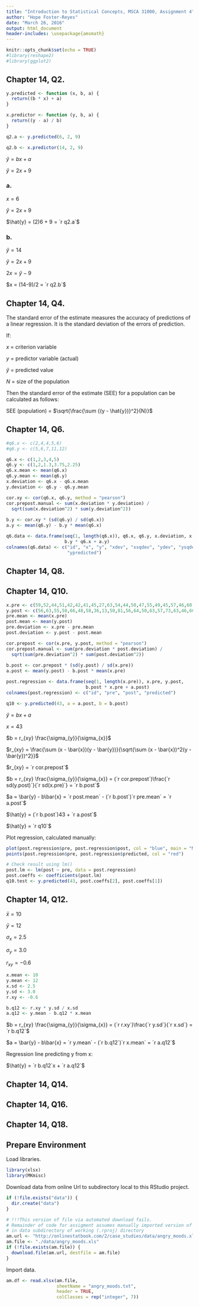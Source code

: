 ```yaml
---
title: "Introduction to Statistical Concepts, MSCA 31000, Assignment 4"
author: "Hope Foster-Reyes"
date: "March 26, 2016"
output: html_document
header-includes: \usepackage{amsmath}
---
```



```r
knitr::opts_chunk$set(echo = TRUE)
#library(reshape2)
#library(ggplot2)
```

## Chapter 14, Q2.

```r
y.predicted <- function (x, b, a) {
  return((b * x) + a)
}

x.predictor <- function (y, b, a) {
  return((y - a) / b)
}

q2.a <- y.predicted(6, 2, 9)

q2.b <- x.predictor(14, 2, 9)
```

$\hat{y} = bx + a$

$\hat{y} = 2x + 9$

### a.

$x = 6$

$\hat{y} = 2x + 9$

$\hat{y} = (2)6 + 9 = `r q2.a`$

### b.

$\hat{y} = 14$

$\hat{y} = 2x + 9$

$2x = \hat{y} - 9$

$x = (14-9)/2 = `r q2.b`$

## Chapter 14, Q4.

The standard error of the estimate measures the accuracy of predictions of a linear regression. It is the standard deviation of the errors of prediction.

If:

$x$ = criterion variable

$y$ = predictor variable (actual)

$\hat{y}$ = predicted value

$N$ = size of the population

Then the standard error of the estimate (SEE) for a population can be calculated as follows:

SEE (population) = $\sqrt{\frac{\sum {(y - \hat{y})}^2}{N}}$

## Chapter 14, Q6.

```r
#q6.x <- c(2,4,4,5,6)
#q6.y <- c(5,6,7,11,12)

q6.x <- c(1,2,3,4,5)
q6.y <- c(1,2,1.3,3.75,2.25)
q6.x.mean <- mean(q6.x)
q6.y.mean <- mean(q6.y)
x.deviation <- q6.x - q6.x.mean
y.deviation <- q6.y - q6.y.mean

cor.xy <- cor(q6.x, q6.y, method = "pearson")
cor.prepost.manual <- sum(x.deviation * y.deviation) / 
  sqrt(sum(x.deviation^2) * sum(y.deviation^2))
  
b.y <- cor.xy * (sd(q6.y) / sd(q6.x))
a.y <- mean(q6.y) - b.y * mean(q6.x)

q6.data <- data.frame(seq(1, length(q6.x)), q6.x, q6.y, x.deviation, x.deviation^2, y.deviation, y.deviation^2, 
                      b.y * q6.x + a.y)
colnames(q6.data) <- c("id", "x", "y", "xdev", "xsqdev", "ydev", "ysqdev", 
                       "ypredicted")

```


## Chapter 14, Q8.

## Chapter 14, Q10.

```r
x.pre <- c(59,52,44,51,42,42,41,45,27,63,54,44,50,47,55,49,45,57,46,60,65,64,50,74,59)
y.post <- c(56,63,55,50,66,48,58,36,13,50,81,56,64,50,63,57,73,63,46,60,47,73,58,85,44)
pre.mean <- mean(x.pre)
post.mean <- mean(y.post)
pre.deviation <- x.pre - pre.mean
post.deviation <- y.post - post.mean

cor.prepost <- cor(x.pre, y.post, method = "pearson")
cor.prepost.manual <- sum(pre.deviation * post.deviation) / 
  sqrt(sum(pre.deviation^2) * sum(post.deviation^2))
  
b.post <- cor.prepost * (sd(y.post) / sd(x.pre))
a.post <- mean(y.post) - b.post * mean(x.pre)

post.regression <- data.frame(seq(1, length(x.pre)), x.pre, y.post, 
                              b.post * x.pre + a.post)
colnames(post.regression) <- c("id", "pre", "post", "predicted")

q10 <- y.predicted(43, a = a.post, b = b.post)
```

$\hat{y} = bx + a$

$x = 43$

$b = r_{xy} \frac{\sigma_{y}}{\sigma_{x}}$

$r_{xy} = \frac{\sum (x - \bar{x})(y - \bar{y})}{\sqrt{\sum (x - \bar{x})^2(y - \bar{y})^2}}$

$r_{xy} = `r cor.prepost`$

$b = r_{xy} \frac{\sigma_{y}}{\sigma_{x}} = (`r cor.prepost`)\frac{`r sd(y.post)`}{`r sd(x.pre)`} = `r b.post`$ 

$a = \bar{y} - b\bar{x} = `r post.mean` - (`r b.post`)`r pre.mean` = `r a.post`$

$\hat{y} = (`r b.post`)43 + `r a.post`$

$\hat{y} = `r q10`$

Plot regression, calculated manually:

```r
plot(post.regression$pre, post.regression$post, col = "blue", main = "Manual Linear Regression")
points(post.regression$pre, post.regression$predicted, col = "red")

# Check result using lm()
post.lm <- lm(post ~ pre, data = post.regression)
post.coeffs <- coefficients(post.lm)
q10.test <- y.predicted(43, post.coeffs[2], post.coeffs[1])
```

## Chapter 14, Q12.

$\bar{x} = 10$

$\bar{y} = 12$

$\sigma_{x} = 2.5$

$\sigma_{y} = 3.0$

$r_{xy} = -0.6$

```r
x.mean <- 10
y.mean <- 12
x.sd <- 2.5
y.sd <- 3.0
r.xy <- -0.6

b.q12 <- r.xy * y.sd / x.sd
a.q12 <- y.mean - b.q12 * x.mean
```

$b = r_{xy} \frac{\sigma_{y}}{\sigma_{x}} = (`r r.xy`)\frac{`r y.sd`}{`r x.sd`} = `r b.q12`$ 

$a = \bar{y} - b\bar{x} = `r y.mean` - (`r b.q12`)`r x.mean` = `r a.q12`$

Regression line predicting y from x:

$\hat{y} = `r b.q12`x + `r a.q12`$

## Chapter 14, Q14.

## Chapter 14, Q16.

## Chapter 14, Q18.

## Prepare Environment

Load libraries.

```r
library(xlsx)
library(MKmisc)
```

Download data from online Url to subdirectory local to this RStudio project.

```r
if (!file.exists("data")) {
  dir.create("data")
}

# !!!This version of file via automated download fails. 
# Remainder of code for assigment assumes manually imported version of .xlsx file located 
# in data subdirectory of working (.rproj) directory
am.url <- "http://onlinestatbook.com/2/case_studies/data/angry_moods.xls"
am.file <- "./data/angry_moods.xls"
if (!file.exists(am.file)) {
  download.file(am.url, destfile = am.file)
}
```

Import data.

```r
am.df <- read.xlsx(am.file, 
                   sheetName = "angry_moods.txt", 
                   header = TRUE,
                   colClasses = rep("integer", 7))
```






